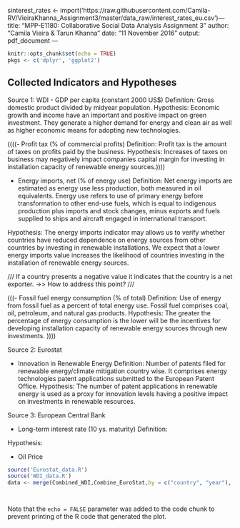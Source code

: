sinterest_rates <- import('https://raw.githubusercontent.com/Camila-RV/VieiraKhanna_Assignment3/master/data_raw/interest_rates_eu.csv')---
title: "MPP-E1180: Collaborative Social Data Analysis Assignment 3"
author: "Camila Vieira & Tarun Khanna"
date: "11 November 2016"
output: pdf_document
---

```r
knitr::opts_chunk$set(echo = TRUE)
pkgs <- c('dplyr', 'ggplot2')
```

## Collected Indicators and Hypotheses

Source 1: WDI
- GDP per capita (constant 2000 US$)
Definition: Gross domestic product divided by midyear population.
Hypothesis: Economic growth and income have an important and positive impact on green investment.  They generate a higher demand for energy and clean air as well as higher economic means for adopting new technologies.

((((- Profit tax (% of commercial profits)
Definition: Profit tax is the amount of taxes on profits paid by the business.
Hypothesis: Increases of taxes on business may negatively impact companies capital margin for investing in installation capacity of renewable energy sources.)))) 
  
- Energy imports, net (% of energy use)
Definition: Net energy imports are estimated as energy use less production, both measured in oil equivalents. Energy use refers to use of primary energy before transformation to other end-use fuels, which is equal to indigenous production plus imports and stock changes, minus exports and fuels supplied to ships and aircraft engaged in international transport.

Hypothesis: The energy imports indicator may allows us to verify whether countries have reduced dependence on energy sources from other countries by investing in renewable installations.
We expect that a lower energy imports value increases the likelihood of countries investing in the installation of renewable energy sources. 
  
  /// If a country presents a negative value it indicates that the country is a net exporter. ->> How to address this point? ///

(((- Fossil fuel energy consumption (% of total)
Definition: Use of energy from fossil fuel as a percent of total energy use. Fossil fuel comprises coal, oil, petroleum, and natural gas products.
Hypothesis: The greater the percentage of energy consumption is the lower will be the incentives for developing installation capacity of renewable energy sources through new investments. ))))

Source 2: Eurostat

- Innovation in Renewable Energy
Definition: Number of patents filed for renewable energy/climate mitigation country wise. It comprises energy technologies patent applications submitted to the European Patent Office.
Hypothesis: The number of patent applications in renewable energy is used as a proxy for innovation levels having a positive impact on investments in renewable resources. 

Source 3: European Central Bank

- Long-term interest rate (10 ys. maturity)
Definition:

Hypothesis:

- Oil Price


```r

source('Eurostat_data.R')
source('WDI_data.R')
data <- merge(Combined_WDI,Combine_EuroStat,by = c("country", "year"), all.x = T)



```



```r



```

Note that the `echo = FALSE` parameter was added to the code chunk to prevent printing of the R code that generated the plot.
